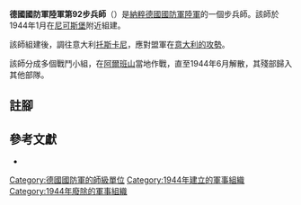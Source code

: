 {{Infobox military unit
|unit_name = 德國國防軍陸軍第92步兵師
|image =
|image_size =
|caption =
|dates = 1944年1月至1944年6月
|country = {{flag|Nazi Germany}}
|branch = [[納粹德國陸軍|陸軍]]
|type = [[步兵|步兵]]
|role=
|size = [[师_(军队)|師]]
|command_structure =
|garrison =
}}

'''德國國防軍陸軍第92步兵師'''（{{lang-de|'''92. Infanterie-Division'''}}）是[[納粹德國|納粹德國]][[德國國防軍|國防軍]][[納粹德國陸軍|陸軍]]的一個步兵師。該師於1944年1月在[[米庫洛夫|尼可斯堡]]附近組建{{cfn|Mitcham|y=2007}}。

該師組建後，調往意大利[[托斯卡纳大区|托斯卡尼]]，應對盟軍在[[義大利戰役_(第二次世界大戰)|意大利的攻勢]]。

該師分成多個戰鬥小組，在[[阿爾班山|阿爾班山]]當地作戰，直至1944年6月解散，其殘部歸入其他部隊。

== 註腳 ==
{{reflist}}

== 參考文獻 ==
* {{Cite book|last=Mitcham |first=Samuel W., Jr.|author-link=Samuel W. Mitcham|title=German Order of Battle, Volume One: 1st – 290th Infantry Divisions in WWII|year=2007|publisher=Stackpole Books|location=PA; United States of America|isbn=978-0-8117-3416-5|ref={{sfnRef|Mitcham|y=2007}}}}

{{mil-stub}}
{{德國國防軍陸軍的步兵師}}
[[Category:德國國防軍的師級單位|Category:德國國防軍的師級單位]]
[[Category:1944年建立的軍事組織|Category:1944年建立的軍事組織]]
[[Category:1944年廢除的軍事組織|Category:1944年廢除的軍事組織]]